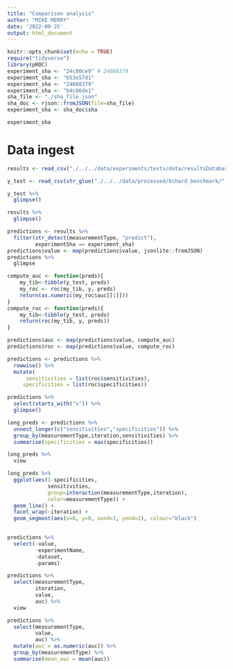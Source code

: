 ```yaml
---
title: "Comparison analysis"
author: "MIKE MERRY"
date: '2022-09-25'
output: html_document
---
```


```r
  
knitr::opts_chunk$set(echo = TRUE)
require("tidyverse")
library(pROC)
experiment_sha <- "24c00ce9" # 24088379
experiment_sha <- "b53e57d1" 
experiment_sha <- "24088379"
experiment_sha <- "b4c86de1"
sha_file <- "./sha_file.json"
sha_doc <- rjson::fromJSON(file=sha_file)
experiment_sha <- sha_doc$sha
```

```r
experiment_sha
```


# Data ingest

```r
results <- read_csv("./../../data/experiments/tests/data/resultsDatabase.csv")

y_test <- read_csv(str_glue("./../../data/processed/bchard_benchmark/",experiment_sha, "/y_test.csv"))
```
```r
y_test %>%
  glimpse()
```


```r
results %>%
  glimpse()
```

```r
predictions <- results %>%
  filter(str_detect(measurementType, "predict"),
         experimentSha == experiment_sha)
predictions$value <- map(predictions$value, jsonlite::fromJSON)
predictions %>% 
  glimpse
```

```r
compute_auc <- function(preds){
    my_tib<-tibble(y_test, preds)
    my_roc <- roc(my_tib, y, preds)
    return(as.numeric(my_roc$auc[[1]]))
}
compute_roc <- function(preds){
    my_tib<-tibble(y_test, preds)
    return(roc(my_tib, y, preds))
}
```



```r
predictions$auc <- map(predictions$value, compute_auc)
predictions$roc <- map(predictions$value, compute_roc)

predictions <- predictions %>% 
  rowwise() %>%
  mutate(
      sensitivities = list(roc$sensitivities),
     specificities = list(roc$specificities))

predictions %>%
  select(starts_with("s")) %>%
  glimpse()
```


```r

long_preds <- predictions %>%
  unnest_longer(c("sensitivities","specificities")) %>%
  group_by(measurementType,iteration,sensitivities) %>%
  summarise(specificities = max(specificities))
```

```r
long_preds %>%
  view
```


```r
long_preds %>%
  ggplot(aes(1-specificities, 
             sensitivities, 
             group=interaction(measurementType,iteration),
             color=measurementType)) +
  geom_line() +
  facet_wrap(~iteration) +
  geom_segment(aes(x=0, y=0, xend=1, yend=1), colour="black")
  
```


```r
predictions %>% 
  select(-value,
         -experimentName,
         -dataset,
         -params)
```


```r
predictions %>%
  select(measurementType,
         iteration,
         value,
         auc) %>%
  view
```

```r
predictions %>%
  select(measurementType,
         value,
         auc) %>%
  mutate(auc = as.numeric(auc)) %>%
  group_by(measurementType) %>%
  summarise(mean_auc = mean(auc))
```






